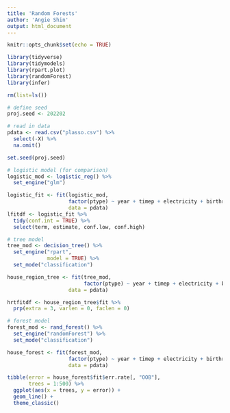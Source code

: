 ```yaml
---
title: 'Random Forests'
author: 'Angie Shin'
output: html_document
---
```


```r
knitr::opts_chunk$set(echo = TRUE)

library(tidyverse)
library(tidymodels)
library(rpart.plot)
library(randomForest) 
library(infer) 

rm(list=ls())

# define seed
proj.seed <- 202202

# read in data
pdata <- read.csv("plasso.csv") %>% 
  select(-X) %>% 
  na.omit()
```

```r
set.seed(proj.seed)

# logistic model (for comparison)
logistic_mod <- logistic_reg() %>%
  set_engine("glm") 

logistic_fit <- fit(logistic_mod,
                    factor(ptype) ~ year + timep + electricity + birthrate + deathrate + fertility + lifeexpf,
                    data = pdata)
lfitdf <- logistic_fit %>%
  tidy(conf.int = TRUE) %>%
  select(term, estimate, conf.low, conf.high)

# tree model
tree_mod <- decision_tree() %>%
  set_engine("rpart",
             model = TRUE) %>%
  set_mode("classification")

house_region_tree <- fit(tree_mod,
                         factor(ptype) ~ year + timep + electricity + birthrate + deathrate + fertility + lifeexpf,
                    data = pdata)

hrtfitdf <- house_region_tree$fit %>%
  prp(extra = 3, varlen = 0, faclen = 0)

# forest model
forest_mod <- rand_forest() %>%
  set_engine("randomForest") %>%
  set_mode("classification")

house_forest <- fit(forest_mod,
                    factor(ptype) ~ year + timep + electricity + birthrate + deathrate + fertility + lifeexpf,
                    data = pdata)

tibble(error = house_forest$fit$err.rate[, "OOB"],
       trees = 1:500) %>%
  ggplot(aes(x = trees, y = error)) +
  geom_line() +
  theme_classic()
```